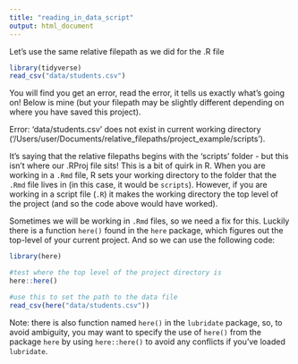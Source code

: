 ```yaml
---
title: "reading_in_data_script"
output: html_document
---
```


Let's use the same relative filepath as we did for the .R file

```r
library(tidyverse)
read_csv("data/students.csv")
```

You will find you get an error, read the error, it tells us exactly what's going on! Below is mine (but your filepath may be slightly different depending on where you have saved this project). 

Error: 'data/students.csv' does not exist in current working directory ('/Users/user/Documents/relative_filepaths/project_example/scripts').

It's saying that the relative filepaths begins with the 'scripts' folder - but this isn't where our .RProj file sits! This is a bit of quirk in R. When you are working in a `.Rmd` file, R sets your working directory to the folder that the `.Rmd` file lives in (in this case, it would be `scripts`). However, if you are working in a script file (`.R`) it makes the working directory the top level of the project (and so the code above would have worked). 

Sometimes we will be working in `.Rmd` files, so we need a fix for this. Luckily there is a function `here()` found in the `here` package, which figures out the top-level of your current project. And so we can use the following code:

```r
library(here)

#test where the top level of the project directory is 
here::here()

#use this to set the path to the data file
read_csv(here("data/students.csv"))
```

Note: there is also function named `here()` in the `lubridate` package, so, to avoid ambiguity, you may want to specify the use of `here()` from the package `here` by using `here::here()` to avoid any conflicts if you've loaded `lubridate`. 



